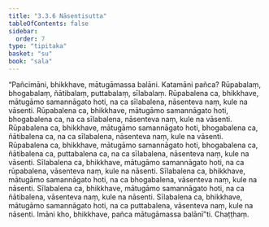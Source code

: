 ```yaml
---
title: "3.3.6 Nāsentisutta"
tableOfContents: false
sidebar:
  order: 7
type: "tipitaka"
basket: "su"
book: "sala"
---
```



<DynamicBreadcrumb />

<Division number="309" book="sala" bookNo="13" page="444">

<Paragraph number="1309" book="sala">
“Pañcimāni, bhikkhave, mātugāmassa balāni. Katamāni pañca? Rūpabalaṃ, bhogabalaṃ, ñātibalaṃ, puttabalaṃ, sīlabalaṃ. Rūpabalena ca, bhikkhave, mātugāmo samannāgato hoti, na ca sīlabalena, nāsenteva naṃ, kule na vāsenti. Rūpabalena ca, bhikkhave, mātugāmo samannāgato hoti, bhogabalena ca, na ca sīlabalena, nāsenteva naṃ, kule na vāsenti. Rūpabalena ca, bhikkhave, mātugāmo samannāgato hoti, bhogabalena ca, ñātibalena ca, na ca sīlabalena, nāsenteva naṃ, kule na vāsenti. Rūpabalena ca, bhikkhave, mātugāmo samannāgato hoti, bhogabalena ca, ñātibalena ca, puttabalena ca, na ca sīlabalena, nāsenteva naṃ, kule na vāsenti. Sīlabalena ca, bhikkhave, mātugāmo samannāgato hoti, na ca rūpabalena, vāsenteva naṃ, kule na nāsenti. Sīlabalena ca, bhikkhave, mātugāmo samannāgato hoti, na ca bhogabalena, vāsenteva naṃ, kule na nāsenti. Sīlabalena ca, bhikkhave, mātugāmo samannāgato hoti, na ca ñātibalena, vāsenteva naṃ, kule na nāsenti. Sīlabalena ca, bhikkhave, mātugāmo samannāgato hoti, na ca puttabalena, vāsenteva naṃ, kule na nāsenti. Imāni kho, bhikkhave, pañca mātugāmassa balānī”ti.

</Paragraph>
</Division>

<Paragraph number="1310" type="center" book="sala">
Chaṭṭhaṃ.
</Paragraph>